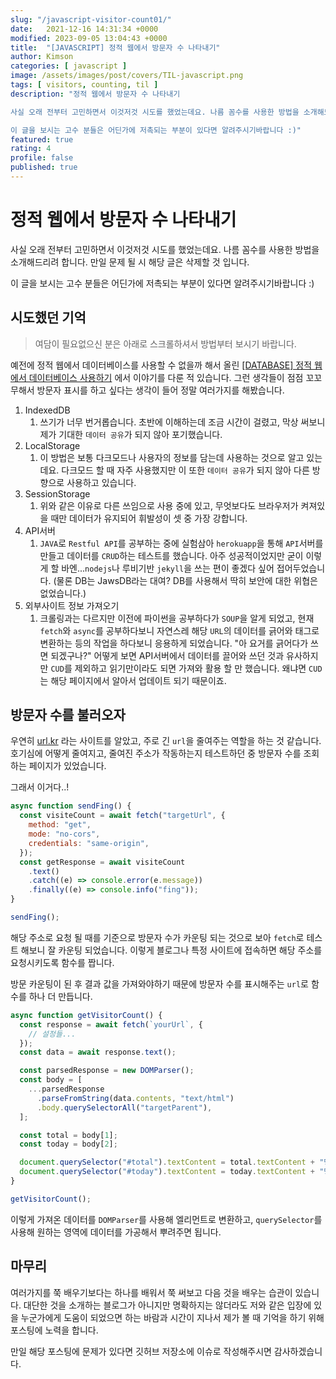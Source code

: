 ```yaml
---
slug: "/javascript-visitor-count01/"
date:   2021-12-16 14:31:34 +0000
modified: 2023-09-05 13:04:43 +0000
title:  "[JAVASCRIPT] 정적 웹에서 방문자 수 나타내기"
author: Kimson
categories: [ javascript ]
image: /assets/images/post/covers/TIL-javascript.png
tags: [ visitors, counting, til ]
description: "정적 웹에서 방문자 수 나타내기

사실 오래 전부터 고민하면서 이것저것 시도를 했었는데요. 나름 꼼수를 사용한 방법을 소개해드리려 합니다. 만일 문제 될 시 해당 글은 삭제할 것 입니다.

이 글을 보시는 고수 분들은 어딘가에 저촉되는 부분이 있다면 알려주시기바랍니다 :)"
featured: true
rating: 4
profile: false
published: true
---
```


# 정적 웹에서 방문자 수 나타내기

사실 오래 전부터 고민하면서 이것저것 시도를 했었는데요. 나름 꼼수를 사용한 방법을 소개해드리려 합니다. 만일 문제 될 시 해당 글은 삭제할 것 입니다.

이 글을 보시는 고수 분들은 어딘가에 저촉되는 부분이 있다면 알려주시기바랍니다 :)

## 시도했던 기억

> 여담이 필요없으신 분은 아래로 스크롤하셔서 방법부터 보시기 바랍니다.

예전에 정적 웹에서 데이터베이스를 사용할 수 없을까 해서 올린 [[DATABASE] 정적 웹에서 데이터베이스 사용하기](https://kkn1125.github.io/database-use-db) 에서 이야기를 다룬 적 있습니다. 그런 생각들이 점점 꼬꼬무해서 방문자 표시를 하고 싶다는 생각이 들어 정말 여러가지를 해봤습니다.

1. IndexedDB
   1. 쓰기가 너무 번거롭습니다. 초반에 이해하는데 조금 시간이 걸렸고, 막상 써보니 제가 기대한 `데이터 공유`가 되지 않아 포기했습니다.
2. LocalStorage
   1. 이 방법은 보통 다크모드나 사용자의 정보를 담는데 사용하는 것으로 알고 있는데요. 다크모드 할 때 자주 사용했지만 이 또한 `데이터 공유`가 되지 않아 다른 방향으로 사용하고 있습니다.
3. SessionStorage
   1. 위와 같은 이유로 다른 쓰임으로 사용 중에 있고, 무엇보다도 브라우저가 켜져있을 때만 데이터가 유지되어 휘발성이 셋 중 가장 강합니다.
4. API서버
   1. `JAVA`로 `Restful API`를 공부하는 중에 실험삼아 `herokuapp`을 통해 `API`서버를 만들고 데이터를 `CRUD`하는 테스트를 했습니다. 아주 성공적이었지만 굳이 이렇게 할 바엔...`nodejs`나 루비기반 `jekyll`을 쓰는 편이 좋겠다 싶어 접어두었습니다. (물론 DB는 JawsDB라는 대여? DB를 사용해서 딱히 보안에 대한 위협은 없었습니다.)
5. 외부사이트 정보 가져오기
   1. 크롤링과는 다르지만 이전에 파이썬을 공부하다가 `SOUP`을 알게 되었고, 현재 `fetch`와 `async`를 공부하다보니 자연스레 해당 `URL`의 데이터를 긁어와 태그로 변환하는 등의 작업을 하다보니 응용하게 되었습니다. "아 요거를 긁어다가 쓰면 되겠구나?" 어떻게 보면 API서버에서 데이터를 끌어와 쓰던 것과 유사하지만 `CUD`를 제외하고 읽기만이라도 되면 가져와 활용 할 만 했습니다. 왜냐면 `CUD`는 해당 페이지에서 알아서 업데이트 되기 때문이죠.

## 방문자 수를 불러오자

우연히 [url.kr](https://url.kr/) 라는 사이트를 알았고, 주로 긴 `url`을 줄여주는 역할을 하는 것 같습니다. 호기심에 어떻게 줄여지고, 줄여진 주소가 작동하는지 테스트하던 중 방문자 수를 조회하는 페이지가 있었습니다.

그래서 이거다..!

```javascript
async function sendFing() {
  const visiteCount = await fetch("targetUrl", {
    method: "get",
    mode: "no-cors",
    credentials: "same-origin",
  });
  const getResponse = await visiteCount
    .text()
    .catch((e) => console.error(e.message))
    .finally((e) => console.info("fing"));
}

sendFing();
```

해당 주소로 요청 될 때를 기준으로 방문자 수가 카운팅 되는 것으로 보아 `fetch`로 테스트 해보니 잘 카운팅 되었습니다. 이렇게 블로그나 특정 사이트에 접속하면 해당 주소를 요청시키도록 함수를 짭니다.

방문 카운팅이 된 후 결과 값을 가져와야하기 때문에 방문자 수를 표시해주는 `url`로 함수를 하나 더 만듭니다.

```javascript
async function getVisitorCount() {
  const response = await fetch(`yourUrl`, {
    // 설정들...
  });
  const data = await response.text();

  const parsedResponse = new DOMParser();
  const body = [
    ...parsedResponse
      .parseFromString(data.contents, "text/html")
      .body.querySelectorAll("targetParent"),
  ];

  const total = body[1];
  const today = body[2];

  document.querySelector("#total").textContent = total.textContent + "명";
  document.querySelector("#today").textContent = today.textContent + "명";
}

getVisitorCount();
```

이렇게 가져온 데이터를 `DOMParser`를 사용해 엘리먼트로 변환하고, `querySelector`를 사용해 원하는 영역에 데이터를 가공해서 뿌려주면 됩니다.

## 마무리

여러가지를 쭉 배우기보다는 하나를 배워서 쭉 써보고 다음 것을 배우는 습관이 있습니다. 대단한 것을 소개하는 블로그가 아니지만 명확하지는 않더라도 저와 같은 입장에 있을 누군가에게 도움이 되었으면 하는 바람과 시간이 지나서 제가 볼 때 기억을 하기 위해 포스팅에 노력을 합니다.

만일 해당 포스팅에 문제가 있다면 깃허브 저장소에 이슈로 작성해주시면 감사하겠습니다.
